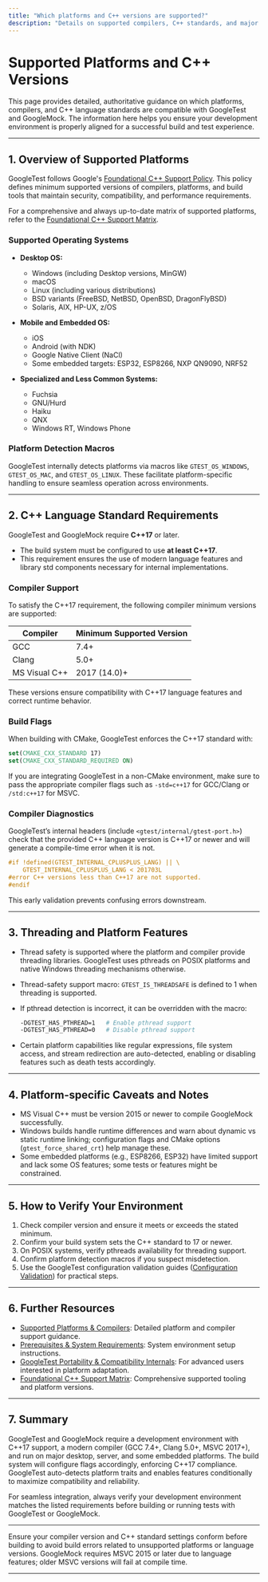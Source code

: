 ```yaml
---
title: "Which platforms and C++ versions are supported?"
description: "Details on supported compilers, C++ standards, and major platforms. Summarizes which environment versions you need, and where to find up-to-date compatibility information."
---
```


# Supported Platforms and C++ Versions

This page provides detailed, authoritative guidance on which platforms, compilers, and C++ language standards are compatible with GoogleTest and GoogleMock. The information here helps you ensure your development environment is properly aligned for a successful build and test experience.

---

## 1. Overview of Supported Platforms

GoogleTest follows Google's [Foundational C++ Support Policy](https://opensource.google/documentation/policies/cplusplus-support). This policy defines minimum supported versions of compilers, platforms, and build tools that maintain security, compatibility, and performance requirements.

For a comprehensive and always up-to-date matrix of supported platforms, refer to the [Foundational C++ Support Matrix](https://github.com/google/oss-policies-info/blob/main/foundational-cxx-support-matrix.md).

### Supported Operating Systems

- **Desktop OS:**
  - Windows (including Desktop versions, MinGW)
  - macOS
  - Linux (including various distributions)
  - BSD variants (FreeBSD, NetBSD, OpenBSD, DragonFlyBSD)
  - Solaris, AIX, HP-UX, z/OS

- **Mobile and Embedded OS:**
  - iOS
  - Android (with NDK)
  - Google Native Client (NaCl)
  - Some embedded targets: ESP32, ESP8266, NXP QN9090, NRF52

- **Specialized and Less Common Systems:**
  - Fuchsia
  - GNU/Hurd
  - Haiku
  - QNX
  - Windows RT, Windows Phone

### Platform Detection Macros

GoogleTest internally detects platforms via macros like `GTEST_OS_WINDOWS`, `GTEST_OS_MAC`, and `GTEST_OS_LINUX`. These facilitate platform-specific handling to ensure seamless operation across environments.

---

## 2. C++ Language Standard Requirements

GoogleTest and GoogleMock require **C++17** or later.

- The build system must be configured to use **at least C++17**.
- This requirement ensures the use of modern language features and library std components necessary for internal implementations.

### Compiler Support

To satisfy the C++17 requirement, the following compiler minimum versions are supported:

| Compiler        | Minimum Supported Version |
|-----------------|----------------------------|
| GCC             | 7.4+                       |
| Clang           | 5.0+                       |
| MS Visual C++   | 2017 (14.0)+               |

These versions ensure compatibility with C++17 language features and correct runtime behavior.

### Build Flags

When building with CMake, GoogleTest enforces the C++17 standard with:

```cmake
set(CMAKE_CXX_STANDARD 17)
set(CMAKE_CXX_STANDARD_REQUIRED ON)
```

If you are integrating GoogleTest in a non-CMake environment, make sure to pass the appropriate compiler flags such as `-std=c++17` for GCC/Clang or `/std:c++17` for MSVC.

### Compiler Diagnostics

GoogleTest’s internal headers (include `<gtest/internal/gtest-port.h>`) check that the provided C++ language version is C++17 or newer and will generate a compile-time error when it is not.

```cpp
#if !defined(GTEST_INTERNAL_CPLUSPLUS_LANG) || \
    GTEST_INTERNAL_CPLUSPLUS_LANG < 201703L
#error C++ versions less than C++17 are not supported.
#endif
```

This early validation prevents confusing errors downstream.

---

## 3. Threading and Platform Features

- Thread safety is supported where the platform and compiler provide threading libraries. GoogleTest uses pthreads on POSIX platforms and native Windows threading mechanisms otherwise.
- Thread-safety support macro: `GTEST_IS_THREADSAFE` is defined to 1 when threading is supported.
- If pthread detection is incorrect, it can be overridden with the macro:

  ```bash
  -DGTEST_HAS_PTHREAD=1   # Enable pthread support
  -DGTEST_HAS_PTHREAD=0   # Disable pthread support
  ```

- Certain platform capabilities like regular expressions, file system access, and stream redirection are auto-detected, enabling or disabling features such as death tests accordingly.

---

## 4. Platform-specific Caveats and Notes

- MS Visual C++ must be version 2015 or newer to compile GoogleMock successfully.
- Windows builds handle runtime differences and warn about dynamic vs static runtime linking; configuration flags and CMake options (`gtest_force_shared_crt`) help manage these.
- Some embedded platforms (e.g., ESP8266, ESP32) have limited support and lack some OS features; some tests or features might be constrained.

---

## 5. How to Verify Your Environment

1. Check compiler version and ensure it meets or exceeds the stated minimum.
2. Confirm your build system sets the C++ standard to 17 or newer.
3. On POSIX systems, verify pthreads availability for threading support.
4. Confirm platform detection macros if you suspect misdetection.
5. Use the GoogleTest configuration validation guides ([Configuration Validation](/getting-started/installation-guide/configuration-validation)) for practical steps.

---

## 6. Further Resources

- [Supported Platforms & Compilers](/getting-started/setup-introduction/platforms): Detailed platform and compiler support guidance.
- [Prerequisites & System Requirements](/getting-started/setup-introduction/prerequisites): System environment setup instructions.
- [GoogleTest Portability & Compatibility Internals](https://github.com/google/googletest/blob/main/googletest/include/gtest/internal/gtest-port.h): For advanced users interested in platform adaptation.
- [Foundational C++ Support Matrix](https://github.com/google/oss-policies-info/blob/main/foundational-cxx-support-matrix.md): Comprehensive supported tooling and platform versions.

---

## 7. Summary

GoogleTest and GoogleMock require a development environment with C++17 support, a modern compiler (GCC 7.4+, Clang 5.0+, MSVC 2017+), and run on major desktop, server, and some embedded platforms. The build system will configure flags accordingly, enforcing C++17 compliance. GoogleTest auto-detects platform traits and enables features conditionally to maximize compatibility and reliability.

For seamless integration, always verify your development environment matches the listed requirements before building or running tests with GoogleTest or GoogleMock.

---

<Check>
Ensure your compiler version and C++ standard settings conform before building to avoid build errors related to unsupported platforms or language versions.
</Check>

<Warning>
GoogleMock requires MSVC 2015 or later due to language features; older MSVC versions will fail at compile time.
</Warning>

---